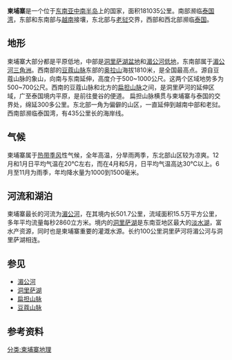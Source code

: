 {{Country geography
|name = 柬埔寨
|map = Cambodia Topography.png
|map size = 250px
|continent = [[亚洲|亚洲]]
|region = [[东南亚|东南亚]]
|coordinates = {{coord|13|00|N|105|00|E|}}
|area ranking = 96th
|km area = 181035
|percent land = 97.50
|percent water = 2.50
|km coastline = 443
|borders = 2572 km ([[老挝|老挝]] 541 km, [[泰国|泰国]] 803 km, [[越南|越南]] 1228 km)
|highest point = [[奥拉山|奥拉山]] 1,771 m
|lowest point = [[泰国湾|泰国湾]] 0 m
|longest river = [[湄公河|湄公河]]
|largest lake = [[洞里萨湖|洞里萨湖]]
}}	
'''柬埔寨'''是一个位于[[东南亚|东南亚]][[中南半岛|中南半岛]]上的国家，面积181035公里。南部濒临[[泰国湾|泰国湾]]，东部和东南部与[[越南|越南]]接壤，东北部与[[老挝|老挝]]交界，西部和西北部濒临[[泰国|泰国]]。
==地形==
柬埔寨大部分都是平原低地，中部是[[洞里萨湖盆地|洞里萨湖盆地]]和[[湄公河低地|湄公河低地]]，东南部属于[[湄公河三角洲|湄公河三角洲]]。西南部的[[豆蔻山脉|豆蔻山脉]]东部的[[奥拉山|奥拉山]]海拔1810米，是全国最高点。源自豆蔻山脉的象山，向南与东南延伸，高度介于500~1000公尺。这两个区域地势多为500~700公尺。西南的豆蔻山脉和北方的[[扁担山脉|扁担山脉]]之间，是洞里萨河的延伸区域，广至泰国境内平原，是前往曼谷的便道。
扁担山脉横贯与柬埔寨与泰国的交界处，绵延300多公里。东北部一角为偏僻的山区，一直延伸到越南中部和老挝。西南部濒临泰国湾，有435公里长的海岸线。
==气候==
柬埔寨属于[[热带|热带]][[季风|季风]]性气候，全年高温，分旱雨两季，东北部山区较为凉爽。12月和1月日平均气温在20℃左右，而在4月和5月，日平均气温高达30℃以上。6月至11月为雨季，年均降水量为1000到1500毫米。
==河流和湖泊==
柬埔寨最长的河流为[[湄公河|湄公河]]，在其境内长501.7公里，流域面积15.5万平方公里，多年平均流量每秒2860立方米。境内的[[洞里萨湖|洞里萨湖]]是东南亚地区最大的[[淡水湖|淡水湖]]，富水产资源，同时也是柬埔寨重要的灌溉水源。长约100公里洞里萨河将湄公河与洞里萨湖相连。
==参见==
*[[湄公河|湄公河]]
*[[洞里萨湖|洞里萨湖]]
*[[扁担山脉|扁担山脉]]
*[[豆蔻山脉|豆蔻山脉]]
==参考资料==
{{Translation/Ref|lang=en|article=Geography of Cambodia|oldid=}}


{{亚洲题目|地理}}
[[分类:柬埔寨地理|分类:柬埔寨地理]]